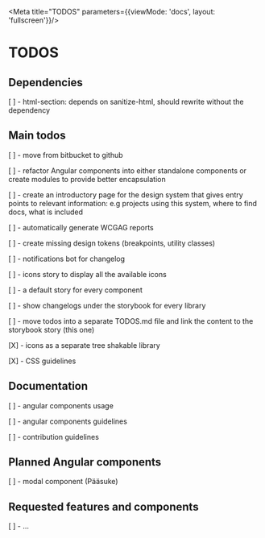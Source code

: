 
<Meta title="TODOS" parameters={{viewMode: 'docs', layout: 'fullscreen'}}/>

# TODOS

## Dependencies

[ ] -  html-section: depends on sanitize-html, should rewrite without the dependency

## Main todos

[ ] -  move from bitbucket to github

[ ] -  refactor Angular components into either standalone components or create modules to provide better encapsulation

[ ] -  create an introductory page for the design system that gives entry points to relevant information:
e.g projects using this system, where to find docs, what is included

[ ] -  automatically generate WCGAG reports

[ ] -  create missing design tokens (breakpoints, utility classes)

[ ] -  notifications bot for changelog

[ ] -  icons story to display all the available icons

[ ] -  a default story for every component

[ ] -  show changelogs under the storybook for every library

[ ] -  move todos into a separate TODOS.md file and link the content to the storybook story (this one)

[X] - icons as a separate tree shakable library

[X] - CSS guidelines

## Documentation
[ ] -  angular components usage

[ ] -  angular components guidelines

[ ] -  contribution guidelines

## Planned Angular components
[ ] -  modal component (Pääsuke)

## Requested features and components
[ ] -  ...
